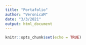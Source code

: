 ---
title: "Portafolio"
author: "VeronicaM"
date: "3/3/2021"
output: html_document
---

```{r setup, include=FALSE}
knitr::opts_chunk$set(echo = TRUE)
```

## 